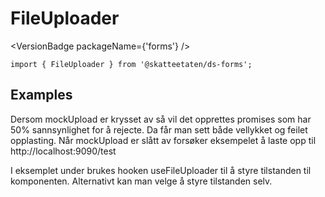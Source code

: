 
<Meta of={FileUploaderStories} />

# FileUploader

<VersionBadge packageName={'forms'} />

<Primary />

```tsx
import { FileUploader } from '@skatteetaten/ds-forms';
```

<Controls />

## Examples

Dersom mockUpload er krysset av så vil det opprettes promises som har 50% sannsynlighet for å rejecte. Da får man sett både vellykket og feilet opplasting. Når mockUpload er slått av forsøker eksempelet å laste opp til http://localhost:9090/test

I eksemplet under brukes hooken useFileUploader til å styre tilstanden til komponenten. Alternativt
kan man velge å styre tilstanden selv.

<Canvas of={FileUploaderStories.Examples} />
